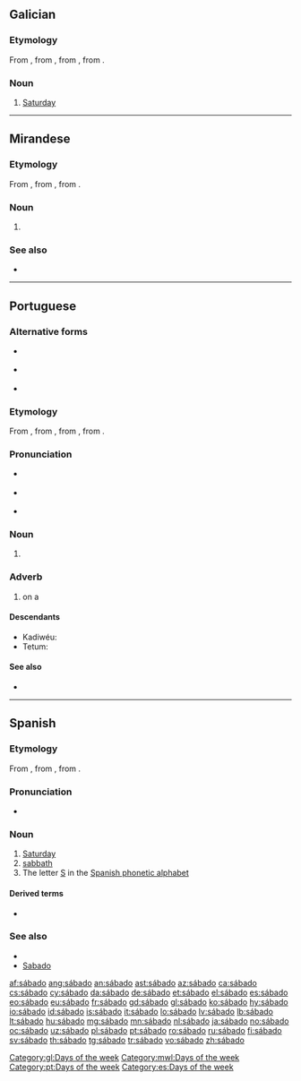 ==Galician==
{{wikipedia|lang=gl}}

===Etymology===
From {{etyl|roa-opt|gl}} {{term|sabado|lang=roa-opt}}, from {{etyl|EL.|gl}} {{term|sabbatum|lang=la}}, from {{etyl|grc|gl}} {{term|σάββατον||Sabbath|lang=grc}}, from {{etyl|he|gl}} {{term|שַׁבָּת||Sabbath|tr=shabát|lang=he}}.

===Noun===
{{head|gl|noun|g=m}}

# [[Saturday]]

[[Category:gl:Days of the week]]

----

==Mirandese==

===Etymology===
From {{etyl|EL.|mwl}} {{m|la|sabbatum}}, from {{etyl|grc|mwl}} {{m|grc|σάββατον||Sabbath}}, from {{etyl|he|mwl}} {{m|he|שַׁבָּת||Sabbath|tr=shabát}}.

===Noun===
{{mwl-noun|m}}

# {{l/en|Saturday}}

===See also===
* {{list:days of the week/mwl}}

[[Category:mwl:Days of the week]]

----

==Portuguese==

===Alternative forms===
* {{l|pt|sabado}} {{qualifier|obsolete}}
* {{l|pt|sábbado}} {{qualifier|obsolete}}
* {{l|pt|sabbado}} {{qualifier|obsolete}}

===Etymology===
From {{etyl|roa-opt|pt}} {{m|roa-opt|sabado}}, from {{etyl|EL.|pt}} {{m|la|sabbatum}}, from {{etyl|grc|pt}} {{m|grc|σάββατον||Sabbath}}, from {{etyl|he|pt}} {{m|he|שַׁבָּת||Sabbath|tr=shabát}}.

===Pronunciation===
* {{a|Portugal}} {{IPA|/ˈsa.βɐ.ðu/|lang=pt}}
* {{a|Brazil}} {{IPA|/ˈsa.ba.du/|lang=pt}}
* {{hyphenation|sá|ba|do|lang=pt}}

===Noun===
{{pt-noun|m|s}}

# {{l/en|Saturday}}

===Adverb===
{{pt-adv|-}}

# on a {{l/en|Saturday}}

====Descendants====
* Kadiwéu: {{l|kbc|xaabado}}
* Tetum: {{l|tet|loron-sábadu}}

====See also====
* {{list:days of the week/pt}}

[[Category:pt:Days of the week]]

----

==Spanish==

===Etymology===
From {{etyl|EL.|es}} {{m|la|sabbatum}}, from {{etyl|grc|es}} {{m|grc|σάββατον||Sabbath}}, from {{etyl|he|es}} {{m|he|שַׁבָּת||Sabbath|tr=shabát}}.

===Pronunciation===
* {{IPA|/ˈsabado/|[ˈsaβaðo]|lang=es}}

===Noun===
{{es-noun|m|sábados}}

# [[Saturday]]
# [[sabbath]]
# The letter [[S]] in the [[:Appendix:Spanish phonetic alphabet|Spanish phonetic alphabet]]

====Derived terms====
* {{l|es|hacer sábado}}

===See also===
* {{list:days of the week/es}}
* [[Sabado]]

[[Category:es:Days of the week]]

[[af:sábado]]
[[ang:sábado]]
[[an:sábado]]
[[ast:sábado]]
[[az:sábado]]
[[ca:sábado]]
[[cs:sábado]]
[[cy:sábado]]
[[da:sábado]]
[[de:sábado]]
[[et:sábado]]
[[el:sábado]]
[[es:sábado]]
[[eo:sábado]]
[[eu:sábado]]
[[fr:sábado]]
[[gd:sábado]]
[[gl:sábado]]
[[ko:sábado]]
[[hy:sábado]]
[[io:sábado]]
[[id:sábado]]
[[is:sábado]]
[[it:sábado]]
[[lo:sábado]]
[[lv:sábado]]
[[lb:sábado]]
[[lt:sábado]]
[[hu:sábado]]
[[mg:sábado]]
[[mn:sábado]]
[[nl:sábado]]
[[ja:sábado]]
[[no:sábado]]
[[oc:sábado]]
[[uz:sábado]]
[[pl:sábado]]
[[pt:sábado]]
[[ro:sábado]]
[[ru:sábado]]
[[fi:sábado]]
[[sv:sábado]]
[[th:sábado]]
[[tg:sábado]]
[[tr:sábado]]
[[vo:sábado]]
[[zh:sábado]]